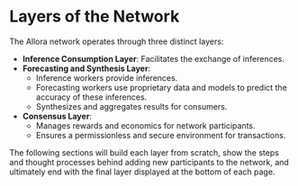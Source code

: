 # Layers of the Network

The Allora network operates through three distinct layers:

- **Inference Consumption Layer**: Facilitates the exchange of inferences.
- **Forecasting and Synthesis Layer**:
    - Inference workers provide inferences.
    - Forecasting workers use proprietary data and models to predict the accuracy of these inferences.
    - Synthesizes and aggregates results for consumers.
- **Consensus Layer**:
    - Manages rewards and economics for network participants.
    - Ensures a permissionless and secure environment for transactions.

The following sections will build each layer from scratch, show the steps and thought processes behind adding new participants to the network, and ultimately end with the final layer displayed at the bottom of each page.